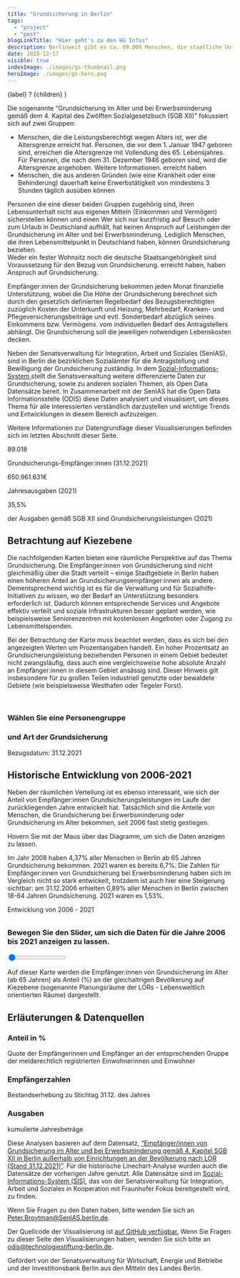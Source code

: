 ```yaml
---
title: "Grundsicherung in Berlin"
tags:
  - "project"
  - "post"
blogLinkTitle: "Hier geht's zu den HG Infos"
description: Berlinweit gibt es ca. 89.000 Menschen, die staatliche Unterstützung in Form von Grundsicherung zur Sicherung ihres Lebensunterhalts bekommen.
date: 2019-12-17
visible: true
indexImage: ./images/gs-thumbnail.png
heroImage: ./images/gs-hero.png
---
```



  <span class="inline-block relative group">
    <span class="underline">{label}</span> <span class="inline px-2 -ml-1 cursor-help leading-tight rounded-full bg-bg-alt">?</span>
    <span class="border border-line absolute z-10 top-full left-0 bg-bg shadow-primary p-6 pb-8 w-[400px] block max-w-screen opacity-0 pointer-events-none group-hover:hover-hover:opacity-100 hover-hover:group-hover:pointer-events-auto">
      {children}
    </span>
  </span>
)

<div class="section pb-6 pt-6" id="intro">
  <p class="headline-04">
    Die sogenannte “Grundsicherung im Alter und bei Erwerbsminderung gemäß dem 4. Kapital des Zwölften
    Sozialgesetzbuch (SGB XII)” fokussiert sich auf zwei Gruppen:
  </p>
  <ul class="bullets-wrapper mb-1 not-prose">
    <li class="list-item">
      <div class="flex flex-wrap gap-1.5">
        Menschen, die die
        <Tooltip label="Regelaltersgrenze">
          Leistungsberechtigt wegen Alters ist, wer die Altersgrenze erreicht hat. Personen, die vor dem 1. Januar
          1947 geboren sind, erreichen die Altersgrenze mit Vollendung des 65. Lebensjahres. Für Personen, die nach
          dem 31. Dezember 1946 geboren sind, wird die Altersgrenze angehoben.
          <TextLink
            href="https://www.bmas.de/DE/Soziales/Sozialhilfe/Grundsicherung-im-Alter-und-bei-Erwerbsminderung/grundsicherung-im-alter-und-bei-erwerbsminderung-art.html"
            target="blank"
            class="mt-2"
          >
            Weitere Informationen.
          </TextLink>
        </Tooltip>
        erreicht haben
      </div>
    </li>
    <li>
      Menschen, die aus anderen Gründen (wie eine Krankheit oder eine Behinderung) dauerhaft keine Erwerbstätigkeit
      von mindestens 3 Stunden täglich ausüben können
    </li>
  </ul>
  <p class="flex flex-wrap gap-1.5 not-prose">
    Personen die eine dieser beiden Gruppen zugehörig sind, ihren Lebensunterhalt nicht aus eigenen Mitteln
    (Einkommen und Vermögen) sicherstellen können und einen <Tooltip label="gewöhnlichen Aufenthalt">
      Wer sich nur kurzfristig auf Besuch oder zum Urlaub in Deutschland aufhält, hat keinen Anspruch auf
        Leistungen der Grundsicherung im Alter und bei Erwerbsminderung. Lediglich Menschen, die ihren
        Lebensmittelpunkt in Deutschland haben, können Grundsicherung beziehen.<br />
        Weder ein fester Wohnsitz noch die deutsche Staatsangehörigkeit sind Voraussetzung für den Bezug von
        Grundsicherung.
    </Tooltip> erreicht haben, haben Anspruch auf Grundsicherung.
  </p>
  <p class="headline-04">
    Empfänger:innen der Grundsicherung bekommen jeden Monat finanzielle Unterstützung, wobei die <Tooltip label="Höhe der Leistungen">
      Die Höhe der Grundsicherung berechnet sich durch den gesetzlich definierten Regelbedarf des
      Bezugsberechtigten zuzüglich Kosten der Unterkunft und Heizung, Mehrbedarf, Kranken- und
      Pflegeversicherungsbeiträge und evtl. Sonderbedarf abzüglich seines Einkommens bzw. Vermögens.
    </Tooltip> vom individuellen Bedarf des Antragstellers abhängt. Die Grundsicherung soll die jeweiligen notwendigen
    Lebenskosten decken.
  </p>
  <p class="headline-04">
    Neben der Senatsverwaltung für Integration, Arbeit und Soziales (SenIAS), sind in Berlin die bezirklichen
    Sozialämter für die Antragstellung und Bewilligung der Grundsicherung zuständig. In dem <a class="gsi-link" href="https://www.sozial-informations-system.de/" target="blank">
      Sozial-Informations-System </a>stellt die Senatsverwaltung weitere differenzierte Daten zur Grundsicherung, sowie zu anderen sozialen Themen,
    als Open Data Datensätze bereit. In Zusammenarbeit mit der SenIAS hat die Open Data Informationsstelle (ODIS)
    diese Daten analysiert und visualisiert, um dieses Thema für alle Interessierten verständlich darzustellen und
    wichtige Trends und Entwicklungen in diesem Bereich aufzuzeigen.<br />
  </p>
  <p>
    Weitere Informationen zur Datengrundlage dieser Visualisierungen befinden sich im letzten Abschnitt dieser
    Seite.
  </p>
</div>

<ContentSection class="grundsicherung not-prose">
  <div class="chart-content container mx-auto flex gap-6 justify-around flex-wrap not-prose">
    <div class="basis-[30%] flex flex-col text-center items-center">
      <p class="whitespace-nowrap text-headlines font-bold text-[clamp(2rem,-0.875rem+8.333vw,3.5rem)]">89.018</p>
      <p class="leading-tight">Grundsicherungs-Empfänger:innen (31.12.2021)</p>
    </div>
    <div class="basis-[30%] flex flex-col text-center items-center">
      <p class="whitespace-nowrap text-headlines font-bold text-[clamp(2rem,-0.875rem+8.333vw,3.5rem)]">650.961.631€</p>
      <p class="leading-tight">Jahresausgaben (2021)</p>
    </div>
    <div class="basis-[30%] flex flex-col text-center items-center">
      <p class="whitespace-nowrap text-headlines font-bold text-[clamp(2rem,-0.875rem+8.333vw,3.5rem)]">35,5%</p>
      <p class="leading-tight">der Ausgaben gemäß SGB XII sind Grundsicherungsleistungen (2021)</p>
    </div>
  </div>
</ContentSection>

## Betrachtung auf Kiezebene

Die nachfolgenden Karten bieten eine räumliche Perspektive auf das Thema Grundsicherung. Die Empfänger:innen von
Grundsicherung sind nicht gleichmäßig über die Stadt verteilt – einige Stadtgebiete in Berlin haben einen
höheren Anteil an Grundsicherungsempfänger:innen als andere. Dementsprechend wichtig ist es für die Verwaltung
und für Sozialhilfe-Initiativen zu wissen, wo der Bedarf an Unterstützung besonders erforderlich ist. Dadurch
können entsprechende Services und Angebote effektiv verteilt und soziale Infrastrukturen besser geplant werden,
wie beispielsweise Seniorenzentren mit kostenlosen Angeboten oder Zugang zu Lebensmittelspenden.

Bei der Betrachtung der Karte muss beachtet werden, dass es sich bei den angezeigten Werten um Prozentangaben
handelt. Ein hoher Prozentsatz an Grundsicherungsleistung beziehenden Personen in einem Gebiet bedeutet nicht
zwangsläufig, dass auch eine vergleichsweise hohe absolute Anzahl an Empfänger:innen in diesem Gebiet ansässig
sind. Dieser Hinweis gilt insbesondere für zu großen Teilen industriell genutzte oder bewaldete Gebiete (wie
beispielsweise Westhafen oder Tegeler Forst).

<ContentSection class="bg-bg-alt grundsicherung not-prose">
  <div class="map-content grey-bg pb-6" id="map-wrapper">
    <div class="container max-w-7xl mx-auto px-6 sm:px-8 py-6 grid md:grid-cols-2">
      <div class="md:col-span-1">
        <Heading id="content-title" />
        <br />
        <div class="map-text">
          <Tooltip label="Wie lese ich diese Grafik">
            <span class="tooltiptext" id="content-description" />
          </Tooltip>
          <div id="navigation" class="flex flex-col gap-4">
            <div class='flex flex-col gap-2'>
              <h3>Wählen Sie eine Personengruppe</h3>
              <ul id="main-navigation"></ul>
            </div>
            <div class='flex flex-col gap-2'>
              <h3>
                und Art der Grundsicherung
              </h3>
              <ul id="sub-navigation"></ul>
            </div>
          </div>
        </div>
      </div>
      <div id="map"></div>
    </div>
    <div class="container max-w-7xl mx-auto px-6 sm:px-8">
      <p class="headline-04">Bezugsdatum: 31.12.2021</p>
    </div>
  </div>
</ContentSection>

## Historische Entwicklung von 2006-2021

Neben der räumlichen Verteilung ist es ebenso interessant, wie sich der Anteil von Empfänger:innen
Grundsicherungsleistungen im Laufe der zurückliegenden Jahre entwickelt hat. Tatsächlich sind die Anteile von
Menschen, die Grundsicherung bei Erwerbsminderung oder Grundsicherung im Alter bekommen, seit 2006 fast stetig
gestiegen.

Hovern Sie mit der Maus über das Diagramm, um sich die Daten anzeigen zu lassen.

<div class="grundsicherung not-prose">
  <div class="chart-content pb-6" id="timeline-wrapper">
    <div id="timeline"></div>
  </div>
</div>

Im Jahr 2008 haben 4,37% aller Menschen in Berlin ab 65 Jahren Grundsicherung bekommen. 2021 waren es bereits
6,7%. Die Zahlen für Empfänger:innen von Grundsicherung bei Erwerbsminderung haben sich im Vergleich nicht so
stark entwickelt, trotzdem ist auch hier eine Steigerung sichtbar: am 31.12.2006 erhielten 0,89% aller Menschen
in Berlin zwischen 18-64 Jahren Grundsicherung. 2021 waren es 1,53%.

<ContentSection class="bg-bg-alt grundsicherung not-prose">
  <div class="map-content p-6" id="timelapse-map-wrapper">
    <div class="container max-w-7xl mx-auto grid md:grid-cols-2 gap-6">
      <div class="flex flex-col justify-around gap-6 flex-wrap">
        <div class="map-text md:w-[500px] max-w-full">
          <Heading id="content-title">
            Entwicklung von 2006 - 2021
          </Heading>
          <h3 style="margin-bottom: 1em; margin-top: 2em">
            Bewegen Sie den Slider, um sich die Daten für die Jahre 2006 bis 2021
            anzeigen zu lassen.
          </h3>
          <div id="slider-wrapper slider-container">
            <input
              class="slider"
              id="slider"
              type="range"
              min="2006"
              max="2021"
              value="1"
              step="1"
            />
            <div id="year-label"></div>
          </div>
          <p
            style="margin-bottom: 10px"
            class="headline-04"
            id="content-description"
          >
            Auf dieser Karte werden die Empfänger:innen von Grundsicherung im
            Alter (ab 65 Jahren) als Anteil (%) an der gleichaltrigen Bevölkerung
            auf Kiezebene (sogenannte Planungsräume der LORs - Lebensweltlich
            orientierten Räume) dargestellt.
          </p>
        </div>
      </div>
      <div id="timelapse-map"></div>
    </div>
  </div>
</ContentSection>

## Erläuterungen & Datenquellen

### Anteil in %

Quote der Empfängerinnen und Empfänger an der entsprechenden Gruppe der melderechtlich registrierten
Einwohnerinnen und Einwohner

### Empfängerzahlen

Bestandserhebung zu Stichtag 31.12. des Jahres

### Ausgaben

kumulierte Jahresbeträge

Diese Analysen basieren auf dem Datensatz, <a class="cross-link" href="https://www.sozial-informations-system.de/datasets/ts1700199029202112-xlsx/?lang=de">“Empfänger/innen von Grundsicherung im Alter und bei Erwerbsminderung gemäß 4. Kapitel SGB XII in Berlin außerhalb von Einrichtungen an der Bevölkerung nach LOR (Stand 31.12.2021)”</a>. Für die historische Linechart-Analyse wurden auch die Datensätze der vorherigen Jahre genutzt. Alle Datensätze sind im <a class="gsi-link" href="https://www.sozial-informations-system.de/home?lang=de" target="blank">Sozial-Informations-System (SIS)</a>, das von der Senatsverwaltung für Integration, Arbeit und Soziales in Kooperation mit Fraunhofer Fokus bereitgestellt wird, zu finden.

Wenn Sie Fragen zu den Daten haben, bitte wenden Sie sich an <a href="mailto:peter.broytman@SenIAS.berlin.de">Peter.Broytman@SenIAS.berlin.de</a>.

Der Quellcode der Visualisierung ist <a href="https://github.com/technologiestiftung/grundsicherung" target="blank">auf GitHub verfügbar.</a> Wenn Sie Fragen zu dieser Seite den Visualisierungen haben, wenden Sie sich bitte an <a href="mailto:odis@technologiestiftung-berlin.de">odis@technologiestiftung-berlin.de</a>.

Gefördert von der Senatsverwaltung für Wirtschaft, Energie und Betriebe und der Investitionsbank Berlin aus den
Mitteln des Landes Berlin.

<script src="/extra-pages/grundsicherung/js/1.fadaea37.chunk.js"></script>
<script src="/extra-pages/grundsicherung/js/app.a32d7907.js"></script>
